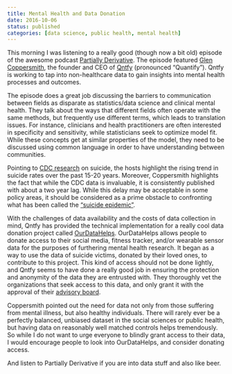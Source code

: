 ```yaml
---
title: Mental Health and Data Donation
date: 2016-10-06
status: published
categories: [data science, public health, mental health]
---
```


This morning I was listening to a really good (though now a bit old) episode of the awesome podcast [Partially Derivative](http://partiallyderivative.com/news/2016/05/03/season-2-episode-9-data-science-suicide-prevention). The episode featured [Glen Coppersmith](http://glencoppersmith.com/index.html), the founder and CEO of [Qntfy](http://qntfy.com) (pronounced "Quantify"). Qntfy is working to tap into non-healthcare data to gain insights into mental health processes and outcomes.

The episode does a great job discussing the barriers to communication between fields as disparate as statistics/data science and clinical mental health. They talk about the ways that different fields often operate with the same methods, but frequently use different terms, which leads to translation issues. For instance, clinicians and health practitioners are often interested in specificity and sensitivity, while statisticians seek to optimize model fit. While these concepts get at similar properties of the model, they need to be discussed using common language in order to have understanding between communities.

Pointing to [CDC research](https://www.cdc.gov/violenceprevention/suicide/) on suicide, the hosts highlight the rising trend in suicide rates over the past 15-20 years. Moreover, Coppersmith highlights the fact that while the CDC data is invaluable, it is consistently published with about a two year lag. While this delay may be acceptable in some policy areas, it should be considered as a prime obstacle to confronting what has been called the ["suicide epidemic"](http://foreignpolicy.com/2016/04/28/americas-suicide-epidemic-is-a-national-security-crisis/).

With the challenges of data availability and the costs of data collection in mind, Qntfy has provided the technical implementation for a really cool data donation project called [OurDataHelps](http://ourdatahelps.org). OurDataHelps allows people to donate access to their social media, fitness tracker, and/or wearable sensor data for the purposes of furthering mental health research. It began as a way to use the data of suicide victims, donated by their loved ones, to contribute to this project. This kind of access should not be done lightly, and Qntfy seems to have done a really good job in ensuring the protection and anonymity of the data they are entrusted with. They thoroughly vet the organizations that seek access to this data, and only grant it with the approval of their [advisory board](https://ourdatahelps.org/advisors/).

Coppersmith pointed out the need for data not only from those suffering from mental illness, but also healthy individuals. There will rarely ever be a perfectly balanced, unbiased dataset in the social sciences or public health, but having data on reasonably well matched controls helps tremendously. So while I do not want to urge everyone to blindly grant access to their data, I would encourage people to look into OurDataHelps, and consider donating access.

And listen to Partially Derivative if you are into data stuff and also like beer.
